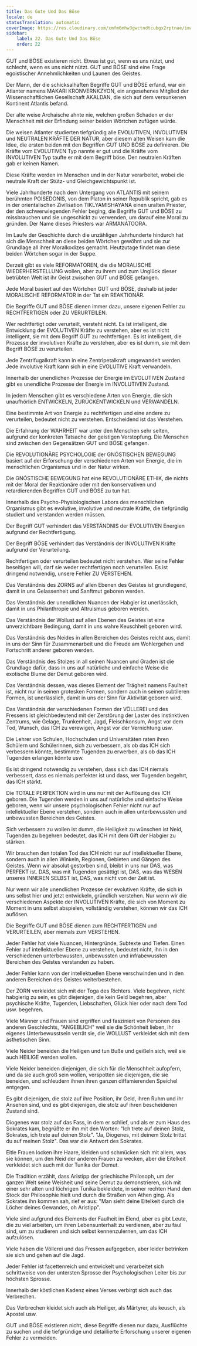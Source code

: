 ```yaml
---
title: Das Gute Und Das Böse
locale: de
statusTranslation: automatic
coverImage: https://res.cloudinary.com/xmfm6mhw3gwctndtcubgx2rptnae/image/upload/v1740337243/small_cover_educacion_fundamental_a051170f1c.webp
sidebar:
    label: 22. Das Gute Und Das Böse
    order: 22
---
```

GUT und BÖSE existieren nicht. Etwas ist gut, wenn es uns nützt, und schlecht, wenn es uns nicht nützt. GUT und BÖSE sind eine Frage egoistischer Annehmlichkeiten und Launen des Geistes.

Der Mann, der die schicksalhaften Begriffe GUT und BÖSE erfand, war ein Atlanter namens MAKARI KRONVERNKZYON, ein angesehenes Mitglied der Wissenschaftlichen Gesellschaft AKALDAN, die sich auf dem versunkenen Kontinent Atlantis befand.

Der alte weise Archaische ahnte nie, welchen großen Schaden er der Menschheit mit der Erfindung seiner beiden Wörtchen zufügen würde.

Die weisen Atlanter studierten tiefgründig alle EVOLUTIVEN, INVOLUTIVEN und NEUTRALEN KRÄFTE DER NATUR, aber diesem alten Weisen kam die Idee, die ersten beiden mit den Begriffen GUT UND BÖSE zu definieren. Die Kräfte vom EVOLUTIVEN Typ nannte er gut und die Kräfte vom INVOLUTIVEN Typ taufte er mit dem Begriff böse. Den neutralen Kräften gab er keinen Namen.

Diese Kräfte werden im Menschen und in der Natur verarbeitet, wobei die neutrale Kraft der Stütz- und Gleichgewichtspunkt ist.

Viele Jahrhunderte nach dem Untergang von ATLANTIS mit seinem berühmten POISEDONIS, von dem Platon in seiner Republik spricht, gab es in der orientalischen Zivilisation TIKLYAMISHAYANA einen uralten Priester, der den schwerwiegenden Fehler beging, die Begriffe GUT und BÖSE zu missbrauchen und sie ungeschickt zu verwenden, um darauf eine Moral zu gründen. Der Name dieses Priesters war ARMANATOORA.

Im Laufe der Geschichte durch die unzähligen Jahrhunderte hindurch hat sich die Menschheit an diese beiden Wörtchen gewöhnt und sie zur Grundlage all ihrer Moralkodizes gemacht. Heutzutage findet man diese beiden Wörtchen sogar in der Suppe.

Derzeit gibt es viele REFORMATOREN, die die MORALISCHE WIEDERHERSTELLUNG wollen, aber zu ihrem und zum Unglück dieser betrübten Welt ist ihr Geist zwischen GUT und BÖSE gefangen.

Jede Moral basiert auf den Wörtchen GUT und BÖSE, deshalb ist jeder MORALISCHE REFORMATOR in der Tat ein REAKTIONÄR.

Die Begriffe GUT und BÖSE dienen immer dazu, unsere eigenen Fehler zu RECHTFERTIGEN oder ZU VERURTEILEN.

Wer rechtfertigt oder verurteilt, versteht nicht. Es ist intelligent, die Entwicklung der EVOLUTIVEN Kräfte zu verstehen, aber es ist nicht intelligent, sie mit dem Begriff GUT zu rechtfertigen. Es ist intelligent, die Prozesse der involutiven Kräfte zu verstehen, aber es ist dumm, sie mit dem Begriff BÖSE zu verurteilen.

Jede Zentrifugalkraft kann in eine Zentripetalkraft umgewandelt werden. Jede involutive Kraft kann sich in eine EVOLUTIVE Kraft verwandeln.

Innerhalb der unendlichen Prozesse der Energie im EVOLUTIVEN Zustand gibt es unendliche Prozesse der Energie im INVOLUTIVEN Zustand.

In jedem Menschen gibt es verschiedene Arten von Energie, die sich unaufhörlich ENTWICKELN, ZURÜCKENTWICKELN und VERWANDELN.

Eine bestimmte Art von Energie zu rechtfertigen und eine andere zu verurteilen, bedeutet nicht zu verstehen. Entscheidend ist das Verstehen.

Die Erfahrung der WAHRHEIT war unter den Menschen sehr selten, aufgrund der konkreten Tatsache der geistigen Verstopfung. Die Menschen sind zwischen den Gegensätzen GUT und BÖSE gefangen.

Die REVOLUTIONÄRE PSYCHOLOGIE der GNÓSTISCHEN BEWEGUNG basiert auf der Erforschung der verschiedenen Arten von Energie, die im menschlichen Organismus und in der Natur wirken.

Die GNÓSTISCHE BEWEGUNG hat eine REVOLUTIONÄRE ETHIK, die nichts mit der Moral der Reaktionäre oder mit den konservativen und retardierenden Begriffen GUT und BÖSE zu tun hat.

Innerhalb des Psycho-Physiologischen Labors des menschlichen Organismus gibt es evolutive, involutive und neutrale Kräfte, die tiefgründig studiert und verstanden werden müssen.

Der Begriff GUT verhindert das VERSTÄNDNIS der EVOLUTIVEN Energien aufgrund der Rechtfertigung.

Der Begriff BÖSE verhindert das Verständnis der INVOLUTIVEN Kräfte aufgrund der Verurteilung.

Rechtfertigen oder verurteilen bedeutet nicht verstehen. Wer seine Fehler beseitigen will, darf sie weder rechtfertigen noch verurteilen. Es ist dringend notwendig, unsere Fehler ZU VERSTEHEN.

Das Verständnis des ZORNS auf allen Ebenen des Geistes ist grundlegend, damit in uns Gelassenheit und Sanftmut geboren werden.

Das Verständnis der unendlichen Nuancen der Habgier ist unerlässlich, damit in uns Philanthropie und Altruismus geboren werden.

Das Verständnis der Wollust auf allen Ebenen des Geistes ist eine unverzichtbare Bedingung, damit in uns wahre Keuschheit geboren wird.

Das Verständnis des Neides in allen Bereichen des Geistes reicht aus, damit in uns der Sinn für Zusammenarbeit und die Freude am Wohlergehen und Fortschritt anderer geboren werden.

Das Verständnis des Stolzes in all seinen Nuancen und Graden ist die Grundlage dafür, dass in uns auf natürliche und einfache Weise die exotische Blume der Demut geboren wird.

Das Verständnis dessen, was dieses Element der Trägheit namens Faulheit ist, nicht nur in seinen grotesken Formen, sondern auch in seinen subtileren Formen, ist unerlässlich, damit in uns der Sinn für Aktivität geboren wird.

Das Verständnis der verschiedenen Formen der VÖLLEREI und des Fressens ist gleichbedeutend mit der Zerstörung der Laster des instinktiven Zentrums, wie Gelage, Trunkenheit, Jagd, Fleischkonsum, Angst vor dem Tod, Wunsch, das ICH zu verewigen, Angst vor der Vernichtung usw.

Die Lehrer von Schulen, Hochschulen und Universitäten raten ihren Schülern und Schülerinnen, sich zu verbessern, als ob das ICH sich verbessern könnte, bestimmte Tugenden zu erwerben, als ob das ICH Tugenden erlangen könnte usw.

Es ist dringend notwendig zu verstehen, dass sich das ICH niemals verbessert, dass es niemals perfekter ist und dass, wer Tugenden begehrt, das ICH stärkt.

Die TOTALE PERFEKTION wird in uns nur mit der Auflösung des ICH geboren. Die Tugenden werden in uns auf natürliche und einfache Weise geboren, wenn wir unsere psychologischen Fehler nicht nur auf intellektueller Ebene verstehen, sondern auch in allen unterbewussten und unbewussten Bereichen des Geistes.

Sich verbessern zu wollen ist dumm, die Heiligkeit zu wünschen ist Neid, Tugenden zu begehren bedeutet, das ICH mit dem Gift der Habgier zu stärken.

Wir brauchen den totalen Tod des ICH nicht nur auf intellektueller Ebene, sondern auch in allen Winkeln, Regionen, Gebieten und Gängen des Geistes. Wenn wir absolut gestorben sind, bleibt in uns nur DAS, was PERFEKT ist. DAS, was mit Tugenden gesättigt ist, DAS, was das WESEN unseres INNEREN SELBST ist, DAS, was nicht von der Zeit ist.

Nur wenn wir alle unendlichen Prozesse der evolutiven Kräfte, die sich in uns selbst hier und jetzt entwickeln, gründlich verstehen. Nur wenn wir die verschiedenen Aspekte der INVOLUTIVEN Kräfte, die sich von Moment zu Moment in uns selbst abspielen, vollständig verstehen, können wir das ICH auflösen.

Die Begriffe GUT und BÖSE dienen zum RECHTFERTIGEN und VERURTEILEN, aber niemals zum VERSTEHEN.

Jeder Fehler hat viele Nuancen, Hintergründe, Subtexte und Tiefen. Einen Fehler auf intellektueller Ebene zu verstehen, bedeutet nicht, ihn in den verschiedenen unterbewussten, unbewussten und infrabewussten Bereichen des Geistes verstanden zu haben.

Jeder Fehler kann von der intellektuellen Ebene verschwinden und in den anderen Bereichen des Geistes weiterbestehen.

Der ZORN verkleidet sich mit der Toga des Richters. Viele begehren, nicht habgierig zu sein, es gibt diejenigen, die kein Geld begehren, aber psychische Kräfte, Tugenden, Liebschaften, Glück hier oder nach dem Tod usw. begehren.

Viele Männer und Frauen sind ergriffen und fasziniert von Personen des anderen Geschlechts, "ANGEBLICH" weil sie die Schönheit lieben, ihr eigenes Unterbewusstsein verrät sie, die WOLLUST verkleidet sich mit dem ästhetischen Sinn.

Viele Neider beneiden die Heiligen und tun Buße und geißeln sich, weil sie auch HEILIGE werden wollen.

Viele Neider beneiden diejenigen, die sich für die Menschheit aufopfern, und da sie auch groß sein wollen, verspotten sie diejenigen, die sie beneiden, und schleudern ihnen ihren ganzen diffamierenden Speichel entgegen.

Es gibt diejenigen, die stolz auf ihre Position, ihr Geld, ihren Ruhm und ihr Ansehen sind, und es gibt diejenigen, die stolz auf ihren bescheidenen Zustand sind.

Diogenes war stolz auf das Fass, in dem er schlief, und als er zum Haus des Sokrates kam, begrüßte er ihn mit den Worten: "Ich trete auf deinen Stolz, Sokrates, ich trete auf deinen Stolz". "Ja, Diogenes, mit deinem Stolz trittst du auf meinen Stolz". Das war die Antwort des Sokrates.

Eitle Frauen locken ihre Haare, kleiden und schmücken sich mit allem, was sie können, um den Neid der anderen Frauen zu wecken, aber die Eitelkeit verkleidet sich auch mit der Tunika der Demut.

Die Tradition erzählt, dass Aristipp der griechische Philosoph, um der ganzen Welt seine Weisheit und seine Demut zu demonstrieren, sich mit einer sehr alten und löchrigen Tunika bekleidete, in seiner rechten Hand den Stock der Philosophie hielt und durch die Straßen von Athen ging. Als Sokrates ihn kommen sah, rief er aus: "Man sieht deine Eitelkeit durch die Löcher deines Gewandes, oh Aristipp".

Viele sind aufgrund des Elements der Faulheit im Elend, aber es gibt Leute, die zu viel arbeiten, um ihren Lebensunterhalt zu verdienen, aber zu faul sind, um zu studieren und sich selbst kennenzulernen, um das ICH aufzulösen.

Viele haben die Völlerei und das Fressen aufgegeben, aber leider betrinken sie sich und gehen auf die Jagd.

Jeder Fehler ist facettenreich und entwickelt und verarbeitet sich schrittweise von der untersten Sprosse der Psychologischen Leiter bis zur höchsten Sprosse.

Innerhalb der köstlichen Kadenz eines Verses verbirgt sich auch das Verbrechen.

Das Verbrechen kleidet sich auch als Heiliger, als Märtyrer, als keusch, als Apostel usw.

GUT und BÖSE existieren nicht, diese Begriffe dienen nur dazu, Ausflüchte zu suchen und die tiefgründige und detaillierte Erforschung unserer eigenen Fehler zu vermeiden.

